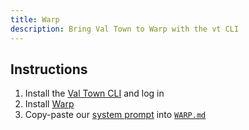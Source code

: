 ```yaml
---
title: Warp
description: Bring Val Town to Warp with the vt CLI
---
```


## Instructions

1. Install the [Val Town CLI](https://github.com/val-town/vt) and log in
2. Install [Warp](https://warp.dev)
3. Copy-paste our [system prompt](https://www.val.town/x/valdottown/Townie/code/prompts/system_prompt.txt) into [`WARP.md`](https://docs.warp.dev/knowledge-and-collaboration/rules)
